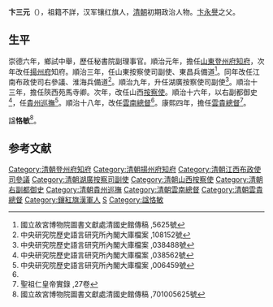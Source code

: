 '''卞三元'''（{{bd|1616年||1697年|catIdx=}}），祖籍不詳，汉军镶红旗人，[[清朝|清朝]]初期政治人物。[[卞永譽|卞永譽]]之父。

== 生平 ==
崇德六年，鄉試中舉，歷任秘書院副理事官。順治元年，擔任[[山東|山東]][[登州府|登州府]][[知府|知府]]，次年改任[[揚州府|揚州府]]知府。順治三年，任山東按察使司副使、東昌兵備道<ref name="#1">國立故宮博物院圖書文獻處清國史館傳稿 ,5625號</ref>。同年改任江南布政使司右參議、淮海兵備道<ref>中央研究院歷史語言研究所內閣大庫檔案 ,108152號</ref>。順治九年，升任湖廣按察使司副使<ref>中央研究院歷史語言研究所內閣大庫檔案 ,038488號</ref>。順治十三年，擔任陝西苑馬寺卿。次年，改任山西[[按察使|按察使]]。順治十六年，以右副都御史<ref>中央研究院歷史語言研究所內閣大庫檔案 ,038562號</ref>，任[[貴州巡撫|貴州巡撫]]<ref>中央研究院歷史語言研究所內閣大庫檔案 ,006459號</ref>。順治十八年，改任[[雲南總督|雲南總督]]<ref name="#1"/>。康熙四年，擔任[[雲貴總督|雲貴總督]]<ref>聖祖仁皇帝實錄 ,27卷</ref>。

諡'''恪敏'''<ref>國立故宮博物院圖書文獻處清國史館傳稿 ,701005625號</ref>。

==参考文献==
{{reflist|3}}

{{清朝人物小作品}}

[[Category:清朝登州府知府|Category:清朝登州府知府]]
[[Category:清朝揚州府知府|Category:清朝揚州府知府]]
[[Category:清朝江西布政使司參議|Category:清朝江西布政使司參議]]
[[Category:清朝湖廣按察司副使|Category:清朝湖廣按察司副使]]
[[Category:清朝山西按察使|Category:清朝山西按察使]]
[[Category:清朝右副都御史|Category:清朝右副都御史]]
[[Category:清朝貴州巡撫|Category:清朝貴州巡撫]]
[[Category:清朝雲南總督|Category:清朝雲南總督]]
[[Category:清朝雲貴總督|Category:清朝雲貴總督]]
[[Category:鑲紅旗漢軍人|Category:鑲紅旗漢軍人]]
[[Category:卞姓|S]]
[[Category:諡恪敏|Category:諡恪敏]]